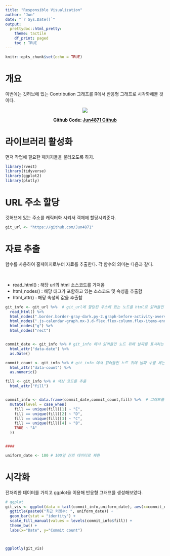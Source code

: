 ```yaml
---
title: "Responsible Visualization"
author: "Jun"
date: "`r Sys.Date()`"
output: 
  prettydoc::html_pretty:
    theme: tactile
    df_print: paged
    toc : TRUE
---
```


```r
knitr::opts_chunk$set(echo = TRUE)
```

# 개요

이번에는 깃허브에 있는 Contribution 그래프를 R에서 반응형 그래프로 시각화해볼 것이다. 

<p align="center">
<b>
![](./contribution.png)
</b>
</p>
 <p align="center">
 <b>
 Github Code: [Jun4871 Github](https://github.com/Jun4871/copy_with_R_book/blob/master/Klusterling.Rmd)</b><br>
</p>


# 라이브러리 활성화

먼저 작업에 필요한 패키지들을 불러오도록 하자. 

```r
library(rvest)
library(tidyverse)
library(ggplot2)
library(plotly)
```

# URL 주소 할당

깃허브에 있는 주소를 캐릭터화 시켜서 객체에 할당시켜준다. 

```r
git_url <- "https://github.com/Jun4871"
```

# 자료 추출

함수를 사용하여 홈페이지로부터 자료를 추출한다. 각 함수의 의미는 다음과 같다. 

<br>

- read_html() : 해당 url의 html 소스코드를 가져옴
- html_nodes() : 해당 태그가 포함하고 있는 소스코드 및 속성을 추출함
- html_attr() : 해당 속성의 값을 추출함

```r
git_info <- git_url %>%  # git_url에 할당된 주소에 있는 노드를 html로 읽어들인 후 git_info 라는 객체에 재할당
  read_html() %>%
  html_nodes(".border.border-gray-dark.py-2.graph-before-activity-overview") %>%
  html_nodes(".js-calendar-graph.mx-3.d-flex.flex-column.flex-items-end.flex-xl-items-center.overflow-hidden.pt-1.is-graph-loading.graph-canvas.calendar-graph.height-full.text-center") %>% 
  html_nodes("g") %>% 
  html_nodes("rect")


commit_date <- git_info %>% # git_info 에서 읽어들인 노드 위에 날짜를 표시하는 태그를 가져오고 이를 날짜형으로 변형
  html_attr("data-date") %>% 
  as.Date()

commit_count <- git_info %>% # git_info 에서 읽어들인 노드 위에 날짜 수를 세는 태그를 가져오고 이를 숫자형으로 변형
  html_attr("data-count") %>% 
  as.numeric()

fill <- git_info %>% # 색상 코드를 추출 
  html_attr("fill") 


commit_info <- data.frame(commit_date,commit_count,fill) %>%  # 그래프를 그리기 위해 객체를 묶고, 커밋 수 별로 값을 지정
  mutate(level = case_when(
    fill == unique(fill)[1] ~ "E",
    fill == unique(fill)[2] ~ "D",
    fill == unique(fill)[3] ~ "C",
    fill == unique(fill)[4] ~ "B",
    TRUE ~ "A"
  ))


####

uniform_date <- 100 # 100일 간의 데이터로 제한


```

# 시각화

전처리한 데이터를 가지고 ggplot을 이용해 반응형 그래프를 생성해보았다. 

```r
# ggplot
git_vis <- ggplot(data = tail(commit_info,uniform_date), aes(x=commit_date,y=commit_count,fill=level)) +
  ggtitle(paste0("최근 커밋수: ", uniform_date)) +
  geom_bar(stat = "identity") +
  scale_fill_manual(values = levels(commit_info$fill)) +
  theme_bw() +
  labs(x="Date", y="Commit count")



ggplotly(git_vis)

```

